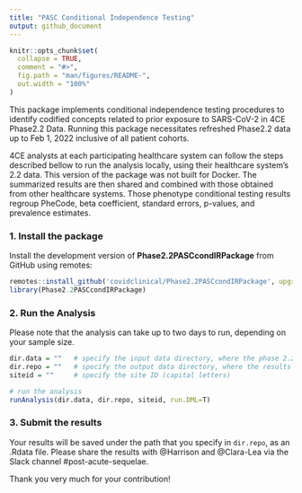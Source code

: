 ```yaml
---
title: "PASC Conditional Independence Testing"
output: github_document
---
```


<!-- README.md is generated from README.Rmd. Please edit that file -->

```r
knitr::opts_chunk$set(
  collapse = TRUE,
  comment = "#>",
  fig.path = "man/figures/README-",
  out.width = "100%"
)
```


<!-- badges: start -->
<!-- badges: end -->

This package implements conditional independence testing procedures to identify codified concepts related to prior exposure to SARS-CoV-2 in 4CE Phase2.2 Data. Running this package necessitates refreshed Phase2.2 data up to Feb 1, 2022 inclusive of all patient cohorts.

4CE analysts at each participating healthcare system can follow the steps described bellow to run the analysis locally, using their healthcare system's 2.2 data. This version of the package was not built for Docker. The summarized results are then shared and combined with those obtained from other healthcare systems. Those phenotype conditional testing results regroup PheCode, beta coefficient, standard errors, p-values, and prevalence estimates.

### 1. Install the package

Install the development version of **Phase2.2PASCcondIRPackage** from GitHub using remotes:
```r
remotes::install_github('covidclinical/Phase2.2PASCcondIRPackage', upgrade = FALSE)
library(Phase2.2PASCcondIRPackage)
```

### 2. Run the Analysis

Please note that the analysis can take up to two days to run, depending on your sample size.
```r
dir.data = ""   # specify the input data directory, where the phase 2.2 data is saved
dir.repo = ""   # specify the output data directory, where the results will be saved
siteid = ""     # specify the site ID (capital letters)

# run the analysis
runAnalysis(dir.data, dir.repo, siteid, run.DML=T)
```

### 3. Submit the results

<!-- #### 1. Submit the results via GitHub -->
<!-- Finally, please submit the results to [Phase2.2PASCcondISummariesPublic](https://github.com/covidclinical/Phase2.2PASCcondISummariesPublic): -->

<!-- - Share your GitHub handle with @Clara-Lea via direct message so you can be added as contributor to the repository. -->
<!-- - Note that you will need to use a token to access **private** repositories. Please see the details [here](https://docs.github.com/en/github/authenticating-to-github/creating-a-personal-access-token). -->
<!-- To generate a new token, go to your GitHub settings -> Developer settings -> Personal access tokens -> Generate. -->

<!-- Then, run the following: -->

<!-- ```{r, eval=FALSE} -->
<!-- submitAnalysis() -->
<!-- ``` -->

<!-- #### 2. Alternatively, you can submit the results via Slack.  -->
Your results will be saved under the path that you specify in `dir.repo`, as an .Rdata file. Please share the results with @Harrison and @Clara-Lea via the Slack channel #post-acute-sequelae.


Thank you very much for your contribution!
  
